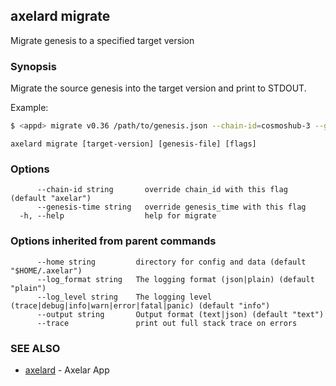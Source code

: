 ## axelard migrate

Migrate genesis to a specified target version

### Synopsis

Migrate the source genesis into the target version and print to STDOUT.

Example:

```bash
$ <appd> migrate v0.36 /path/to/genesis.json --chain-id=cosmoshub-3 --genesis-time=2019-04-22T17:00:00Z
```

```
axelard migrate [target-version] [genesis-file] [flags]
```

### Options

```
      --chain-id string       override chain_id with this flag (default "axelar")
      --genesis-time string   override genesis_time with this flag
  -h, --help                  help for migrate
```

### Options inherited from parent commands

```
      --home string         directory for config and data (default "$HOME/.axelar")
      --log_format string   The logging format (json|plain) (default "plain")
      --log_level string    The logging level (trace|debug|info|warn|error|fatal|panic) (default "info")
      --output string       Output format (text|json) (default "text")
      --trace               print out full stack trace on errors
```

### SEE ALSO

- [axelard](/cli-docs/v0_31_3/axelard) - Axelar App
